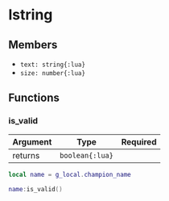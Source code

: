 # lstring

## Members

- `text: string{:lua}`
- `size: number{:lua}`

## Functions

### is_valid

| Argument | Type            | Required |
| -------- | --------------- | -------- |
| returns  | `boolean{:lua}` |          |

```lua
local name = g_local.champion_name

name:is_valid()
```
